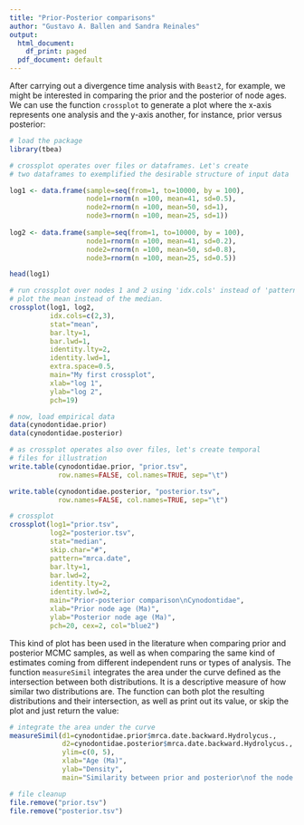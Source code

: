 ```yaml
---
title: "Prior-Posterior comparisons"
author: "Gustavo A. Ballen and Sandra Reinales"
output:
  html_document:
    df_print: paged
  pdf_document: default
---
```


After carrying out a divergence time analysis with `Beast2`, for example, we might be interested in comparing the prior and the posterior of node ages. We can use the function `crossplot` to generate a plot where the x-axis represents one analysis and the y-axis another, for instance, prior versus posterior:

```r
# load the package
library(tbea)

# crossplot operates over files or dataframes. Let's create
# two dataframes to exemplified the desirable structure of input data

log1 <- data.frame(sample=seq(from=1, to=10000, by = 100),
                   node1=rnorm(n =100, mean=41, sd=0.5),
                   node2=rnorm(n =100, mean=50, sd=1),
                   node3=rnorm(n =100, mean=25, sd=1))
 
log2 <- data.frame(sample=seq(from=1, to=10000, by = 100),
                   node1=rnorm(n =100, mean=41, sd=0.2),
                   node2=rnorm(n =100, mean=50, sd=0.8),
                   node3=rnorm(n =100, mean=25, sd=0.5))

head(log1)

# run crossplot over nodes 1 and 2 using 'idx.cols' instead of 'pattern', and
# plot the mean instead of the median.
crossplot(log1, log2,
          idx.cols=c(2,3),
          stat="mean",
          bar.lty=1,
          bar.lwd=1,
          identity.lty=2,
          identity.lwd=1,
          extra.space=0.5,
          main="My first crossplot",
          xlab="log 1",
          ylab="log 2",
          pch=19)

# now, load empirical data
data(cynodontidae.prior)
data(cynodontidae.posterior)

# as crossplot operates also over files, let's create temporal
# files for illustration
write.table(cynodontidae.prior, "prior.tsv",
            row.names=FALSE, col.names=TRUE, sep="\t")

write.table(cynodontidae.posterior, "posterior.tsv",
            row.names=FALSE, col.names=TRUE, sep="\t")

# crossplot
crossplot(log1="prior.tsv",
          log2="posterior.tsv",
          stat="median",
          skip.char="#",
          pattern="mrca.date",
          bar.lty=1,
          bar.lwd=2,
          identity.lty=2,
          identity.lwd=2,
          main="Prior-posterior comparison\nCynodontidae",
          xlab="Prior node age (Ma)",
          ylab="Posterior node age (Ma)",
          pch=20, cex=2, col="blue2")
```


This kind of plot has been used in the literature when comparing prior and posterior MCMC samples, as well as when comparing the same kind of estimates coming from different independent runs or types of analysis. The function `measureSimil` integrates the area under the curve defined as the intersection between both distributions. It is a descriptive measure of how similar two distributions are. The function can both plot the resulting distributions and their intersection, as well as print out its value, or skip the plot and just return the value:

```r
# integrate the area under the curve
measureSimil(d1=cynodontidae.prior$mrca.date.backward.Hydrolycus.,
             d2=cynodontidae.posterior$mrca.date.backward.Hydrolycus.,
             ylim=c(0, 5),
             xlab="Age (Ma)",
             ylab="Density",
             main="Similarity between prior and posterior\nof the node Hydrolycus")

# file cleanup
file.remove("prior.tsv")
file.remove("posterior.tsv")
```